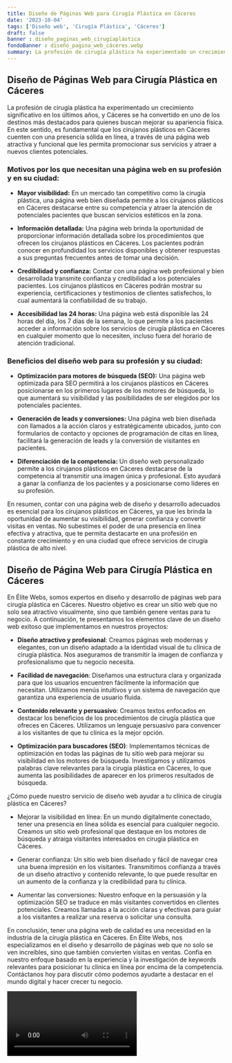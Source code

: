```yaml
---
title: Diseño de Páginas Web para Cirugía Plástica en Cáceres
date: '2023-10-04'
tags: ['Diseño web', 'Cirugía Plástica', 'Cáceres']
draft: false
banner : diseño_paginas_web_cirugíaplástica
fondoBanner : diseño_pagina_web_cáceres.webp
summary: La profesión de cirugía plástica ha experimentado un crecimiento significativo en los últimos años, y Cáceres se ha convertido en uno de los destinos más destacados para quienes buscan mejorar su apariencia física. En este sentido, es fundamental que los cirujanos plásticos en Cáceres cuenten con una presencia sólida en línea, a través de una página web atractiva y funcional que les permita promocionar sus servicios y atraer a nuevos clientes potenciales.
---
```


## Diseño de Páginas Web para Cirugía Plástica en Cáceres

La profesión de cirugía plástica ha experimentado un crecimiento significativo en los últimos años, y Cáceres se ha convertido en uno de los destinos más destacados para quienes buscan mejorar su apariencia física. En este sentido, es fundamental que los cirujanos plásticos en Cáceres cuenten con una presencia sólida en línea, a través de una página web atractiva y funcional que les permita promocionar sus servicios y atraer a nuevos clientes potenciales.

### Motivos por los que necesitan una página web en su profesión y en su ciudad:

- **Mayor visibilidad:** En un mercado tan competitivo como la cirugía plástica, una página web bien diseñada permite a los cirujanos plásticos en Cáceres destacarse entre su competencia y atraer la atención de potenciales pacientes que buscan servicios estéticos en la zona.

- **Información detallada:** Una página web brinda la oportunidad de proporcionar información detallada sobre los procedimientos que ofrecen los cirujanos plásticos en Cáceres. Los pacientes podrán conocer en profundidad los servicios disponibles y obtener respuestas a sus preguntas frecuentes antes de tomar una decisión.

- **Credibilidad y confianza:** Contar con una página web profesional y bien desarrollada transmite confianza y credibilidad a los potenciales pacientes. Los cirujanos plásticos en Cáceres podrán mostrar su experiencia, certificaciones y testimonios de clientes satisfechos, lo cual aumentará la confiabilidad de su trabajo.

- **Accesibilidad las 24 horas:** Una página web está disponible las 24 horas del día, los 7 días de la semana, lo que permite a los pacientes acceder a información sobre los servicios de cirugía plástica en Cáceres en cualquier momento que lo necesiten, incluso fuera del horario de atención tradicional.

### Beneficios del diseño web para su profesión y su ciudad:

- **Optimización para motores de búsqueda (SEO):** Una página web optimizada para SEO permitirá a los cirujanos plásticos en Cáceres posicionarse en los primeros lugares de los motores de búsqueda, lo que aumentará su visibilidad y las posibilidades de ser elegidos por los potenciales pacientes.

- **Generación de leads y conversiones:** Una página web bien diseñada con llamados a la acción claros y estratégicamente ubicados, junto con formularios de contacto y opciones de programación de citas en línea, facilitará la generación de leads y la conversión de visitantes en pacientes.

- **Diferenciación de la competencia:** Un diseño web personalizado permite a los cirujanos plásticos en Cáceres destacarse de la competencia al transmitir una imagen única y profesional. Esto ayudará a ganar la confianza de los pacientes y a posicionarse como líderes en su profesión.

En resumen, contar con una página web de diseño y desarrollo adecuados es esencial para los cirujanos plásticos en Cáceres, ya que les brinda la oportunidad de aumentar su visibilidad, generar confianza y convertir visitas en ventas. No subestimes el poder de una presencia en línea efectiva y atractiva, que te permita destacarte en una profesión en constante crecimiento y en una ciudad que ofrece servicios de cirugía plástica de alto nivel.

<GifSeo />

<Cta />

## Diseño de Página Web para Cirugía Plástica en Cáceres

En Élite Webs, somos expertos en diseño y desarrollo de páginas web para cirugía plástica en Cáceres. Nuestro objetivo es crear un sitio web que no solo sea atractivo visualmente, sino que también genere ventas para tu negocio. A continuación, te presentamos los elementos clave de un diseño web exitoso que implementamos en nuestros proyectos:

- **Diseño atractivo y profesional**: Creamos páginas web modernas y elegantes, con un diseño adaptado a la identidad visual de tu clínica de cirugía plástica. Nos aseguramos de transmitir la imagen de confianza y profesionalismo que tu negocio necesita.

- **Facilidad de navegación**: Diseñamos una estructura clara y organizada para que los usuarios encuentren fácilmente la información que necesitan. Utilizamos menús intuitivos y un sistema de navegación que garantiza una experiencia de usuario fluida.

- **Contenido relevante y persuasivo**: Creamos textos enfocados en destacar los beneficios de los procedimientos de cirugía plástica que ofreces en Cáceres. Utilizamos un lenguaje persuasivo para convencer a los visitantes de que tu clínica es la mejor opción.

- **Optimización para buscadores (SEO)**: Implementamos técnicas de optimización en todas las páginas de tu sitio web para mejorar su visibilidad en los motores de búsqueda. Investigamos y utilizamos palabras clave relevantes para la cirugía plástica en Cáceres, lo que aumenta las posibilidades de aparecer en los primeros resultados de búsqueda.

¿Cómo puede nuestro servicio de diseño web ayudar a tu clínica de cirugía plástica en Cáceres?

- Mejorar la visibilidad en línea: En un mundo digitalmente conectado, tener una presencia en línea sólida es esencial para cualquier negocio. Creamos un sitio web profesional que destaque en los motores de búsqueda y atraiga visitantes interesados en cirugía plástica en Cáceres.

- Generar confianza: Un sitio web bien diseñado y fácil de navegar crea una buena impresión en los visitantes. Transmitimos confianza a través de un diseño atractivo y contenido relevante, lo que puede resultar en un aumento de la confianza y la credibilidad para tu clínica.

- Aumentar las conversiones: Nuestro enfoque en la persuasión y la optimización SEO se traduce en más visitantes convertidos en clientes potenciales. Creamos llamadas a la acción claras y efectivas para guiar a los visitantes a realizar una reserva o solicitar una consulta.

En conclusión, tener una página web de calidad es una necesidad en la industria de la cirugía plástica en Cáceres. En Élite Webs, nos especializamos en el diseño y desarrollo de páginas web que no solo se ven increíbles, sino que también convierten visitas en ventas. Confía en nuestro enfoque basado en la experiencia y la investigación de keywords relevantes para posicionar tu clínica en línea por encima de la competencia. Contáctanos hoy para discutir cómo podemos ayudarte a destacar en el mundo digital y hacer crecer tu negocio.

<Video />

<CtaBot job='Cirugía Plástica' city='Cáceres'/>

<Gmaps query='Cáceres+españa+maps' />
